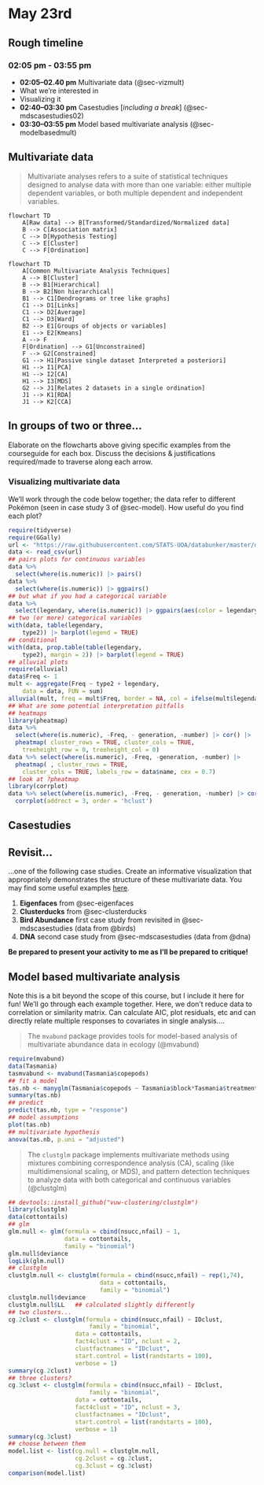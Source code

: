 # May 23rd

## Rough timeline

### **02:05 pm - 03:55 pm** 

 + **02:05–02.40 pm** Multivariate data (@sec-vizmult)
  + What we're interested in
  + Visualizing it
 + **02:40–03:30 pm** Casestudies [*including a break*] (@sec-mdscasestudies02)
 + **03:30–03:55 pm** Model based multivariate analysis (@sec-modelbasedmult)
   

## Multivariate data {#sec-vizmult}

> Multivariate analyses refers to a suite of statistical techniques designed to analyse data with more than one variable: either multiple dependent variables, or both multiple dependent and independent variables.

```mermaid
flowchart TD
    A[Raw data] --> B[Transformed/Standardized/Normalized data]
    B --> C[Association matrix]
    C --> D[Hypothesis Testing]
    C --> E[Cluster]
    C --> F[Ordination]
```



```mermaid
flowchart TD
    A[Common Multivariate Analysis Techniques] 
    A --> B[Cluster]
    B --> B1[Hierarchical]
    B --> B2[Non hierarchical]
    B1 --> C1[Dendrograms or tree like graphs]
    C1 --> D1[Links]
    C1 --> D2[Average]
    C1 --> D3[Ward]
    B2 --> E1[Groups of objects or variables]
    E1 --> E2[Kmeans]
    A --> F
    F[Ordination] --> G1[Unconstrained]
    F --> G2[Constrained]
    G1 --> H1[Passive single dataset Interpreted a posteriori]
    H1 --> I1[PCA]
    H1 --> I2[CA]
    H1 --> I3[MDS]
    G2 --> J1[Relates 2 datasets in a single ordination]
    J1 --> K1[RDA]
    J1 --> K2[CCA]
```



:::{.callout-warning icon=false}
## <i class="fa fa-question-circle" aria-hidden="true"></i> <i class="fa fa-users" aria-hidden="true"></i> <i class="fa fa-pencil-square" aria-hidden="true"></i> In groups of two or three...

Elaborate on the flowcharts above giving specific examples from the courseguide for each box. Discuss the decisions & justifications required/made to traverse along each arrow.
:::

### Visualizing multivariate data

We'll work through the code below together; the data refer to different Pokémon (seen in case study 3 of @sec-model). How useful do you find each plot?

```r
require(tidyverse)
require(GGally)
url <- "https://raw.githubusercontent.com/STATS-UOA/databunker/master/data/pokemon.csv"
data <- read_csv(url)
## pairs plots for continuous variables
data %>%
  select(where(is.numeric)) |> pairs()
data %>%
  select(where(is.numeric)) |> ggpairs()
## but what if you had a categorical variable
data %>%
  select(legendary, where(is.numeric)) |> ggpairs(aes(color = legendary))
## two (or more) categorical variables
with(data, table(legendary,
    type2)) |> barplot(legend = TRUE)
## conditional
with(data, prop.table(table(legendary,
    type2), margin = 2)) |> barplot(legend = TRUE)
## alluvial plots
require(alluvial)
data$Freq <- 1
mult <- aggregate(Freq ~ type2 + legendary,
    data = data, FUN = sum)
alluvial(mult, freq = mult$Freq, border = NA, col = ifelse(mult$legendary, "red", "blue"))
## What are some potential interpretation pitfalls
## heatmaps
library(pheatmap)
data %>%
  select(where(is.numeric), -Freq, - generation, -number) |> cor() |>
  pheatmap( cluster_rows = TRUE, cluster_cols = TRUE,
    treeheight_row = 0, treeheight_col = 0)
data %>% select(where(is.numeric), -Freq, -generation, -number) |>
  pheatmap( , cluster_rows = TRUE,
    cluster_cols = TRUE, labels_row = data$name, cex = 0.7)
## look at ?pheatmap
library(corrplot)
data %>% select(where(is.numeric), -Freq, - generation, -number) |> cor() |> 
  corrplot(addrect = 3, order = 'hclust')

```



## Casestudies {#sec-mdscasestudies02}

:::{.callout-warning icon=false}
## <i class="fa fa-question-circle" aria-hidden="true"></i> <i class="fa fa-users" aria-hidden="true"></i> <i class="fa fa-pencil-square" aria-hidden="true"></i> Revisit...

...one of the following case studies. Create an informative visualization that appropriately demonstrates the structure of these multivariate data. You may find some useful examples [here](https://epurdom.github.io/Stat131A/book/visualizing-multivariate-data.html#relationships-between-continous-variables).

 1. **Eigenfaces** from @sec-eigenfaces
 2. **Clusterducks** from @sec-clusterducks
 3. **Bird Abundance** first case study from revisited in @sec-mdscasestudies (data from @birds)
 4. **DNA** second case study from @sec-mdscasestudies (data from @dna)
 
**Be prepared to present your activity to me as I'll be prepared to critique!**

:::

## Model based multivariate analysis {#sec-modelbasedmult}

Note this is a bit beyond the scope of this course, but I include it here for fun! We'll go through each example together. Here, we don’t reduce data to correlation or similarity matrix. Can calculate AIC, plot residuals, etc and can directly relate multiple responses to covariates in single analysis....

> The `mvabund` package provides tools for model-based analysis of multivariate abundance data in ecology (@mvabund)

```r
require(mvabund)
data(Tasmania)
tasmvabund <- mvabund(Tasmania$copepods)
## fit a model
tas.nb <- manyglm(Tasmania$copepods ~ Tasmania$block*Tasmania$treatment, family = "negative.binomial")
summary(tas.nb)
## predict
predict(tas.nb, type = "response")
## model assumptions
plot(tas.nb)
## multivariate hypothesis
anova(tas.nb, p.uni = "adjusted")

```


> The `clustglm` package implements multivariate methods using mixtures combining correspondence analysis (CA), scaling (like multidimensional scaling, or MDS), and pattern detection techniques to analyze data with both categorical and continuous variables (@clustglm)

```r
## devtools::install_github("vuw-clustering/clustglm")
library(clustglm)
data(cottontails)
## glm
glm.null <- glm(formula = cbind(nsucc,nfail) ~ 1,
                data = cottontails,
                family = "binomial")
glm.null$deviance
logLik(glm.null) 
## clustglm
clustglm.null <- clustglm(formula = cbind(nsucc,nfail) ~ rep(1,74),
                          data = cottontails,
             	          family = "binomial")
clustglm.null$deviance   
clustglm.null$LL   ## calculated slightly differently 
## two clusters...
cg.2clust <- clustglm(formula = cbind(nsucc,nfail) ~ IDclust,
                       family = "binomial",
         	       data = cottontails,
         	       fact4clust = "ID", nclust = 2,
         	       clustfactnames = "IDclust",
         	       start.control = list(randstarts = 100),
         	       verbose = 1)
summary(cg.2clust)
## three clusters?
cg.3clust <- clustglm(formula = cbind(nsucc,nfail) ~ IDclust,
                       family = "binomial",
         	       data = cottontails,
         	       fact4clust = "ID", nclust = 3,
         	       clustfactnames = "IDclust",
         	       start.control = list(randstarts = 100),
         	       verbose = 1)
summary(cg.3clust)
## choose between them
model.list <- list(cg.null = clustglm.null,
                   cg.2clust = cg.2clust,
                   cg.3clust = cg.3clust)
comparison(model.list)
```
